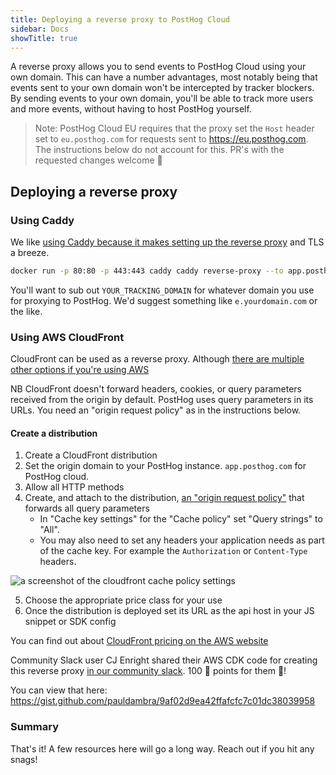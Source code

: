 ```yaml
---
title: Deploying a reverse proxy to PostHog Cloud
sidebar: Docs
showTitle: true
---
```


A reverse proxy allows you to send events to PostHog Cloud using your own domain.
This can have a number advantages, most notably being that events sent to your own domain won't be intercepted by tracker blockers.
By sending events to your own domain, you'll be able to track more users and more events, without having to host PostHog yourself.

> Note: PostHog Cloud EU requires that the proxy set the `Host` header set to `eu.posthog.com` for requests 
> sent to https://eu.posthog.com. The instructions below do not account for this. PR's with the requested 
> changes welcome 🙏

## Deploying a reverse proxy

### Using Caddy

We like [using Caddy because it makes setting up the reverse proxy](https://caddyserver.com/docs/quick-starts/reverse-proxy) and TLS a breeze.

```bash
docker run -p 80:80 -p 443:443 caddy caddy reverse-proxy --to app.posthog.com:443 --from <YOUR_TRACKING_DOMAIN>
```

You'll want to sub out `YOUR_TRACKING_DOMAIN` for whatever domain you use for proxying to PostHog. We'd suggest something like `e.yourdomain.com` or the like.

### Using AWS CloudFront

CloudFront can be used as a reverse proxy. Although [there are multiple other options if you're using AWS](https://aws.amazon.com/blogs/architecture/serving-content-using-fully-managed-reverse-proxy-architecture/)

NB CloudFront doesn't forward headers, cookies, or query parameters received from the origin by default. PostHog uses query parameters in its URLs. You need an "origin request policy" as in the instructions below.

#### Create a distribution

1. Create a CloudFront distribution
2. Set the origin domain to your PostHog instance. `app.posthog.com` for PostHog cloud.
3. Allow all HTTP methods
4. Create, and attach to the distribution, [an "origin request policy"](https://docs.aws.amazon.com/AmazonCloudFront/latest/DeveloperGuide/controlling-origin-requests.html#origin-request-create-origin-request-policy) that forwards all query parameters
    * In "Cache key settings" for the "Cache policy" set "Query strings" to "All".
    * You may also need to set any headers your application needs as part of the cache key. For example the `Authorization` or `Content-Type` headers.


<img src={diagram} alt="a screenshot of the cloudfront cache policy settings" />

5. Choose the appropriate price class for your use
6. Once the distribution is deployed set its URL as the api host in your JS snippet or SDK config

You can find out about [CloudFront pricing on the AWS website](https://aws.amazon.com/cloudfront/pricing/)

Community Slack user CJ Enright shared their AWS CDK code for creating this reverse proxy [in our community slack](https://posthogusers.slack.com/archives/CTLTM70RM/p1657732914776719). 100 🦔 points for them 💖!

You can view that here: https://gist.github.com/pauldambra/9af02d9ea42ffafcfc7c01dc38039958

### Summary
That's it! A few resources here will go a long way. Reach out if you hit any snags!
